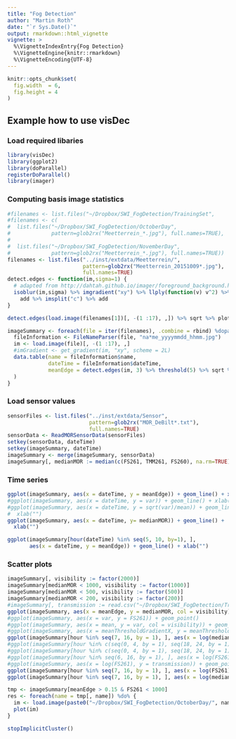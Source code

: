 ```yaml
---
title: "Fog Detection"
author: "Martin Roth"
date: "`r Sys.Date()`"
output: rmarkdown::html_vignette
vignette: >
  %\VignetteIndexEntry{Fog Detection}
  %\VignetteEngine{knitr::rmarkdown}
  %\VignetteEncoding{UTF-8}
---
```


```r
knitr::opts_chunk$set(
  fig.width  = 6,
  fig.height = 4
)
```

## Example how to use visDec
### Load required libaries
```r
library(visDec)
library(ggplot2)
library(doParallel)
registerDoParallel()
library(imager)
```

### Computing basis image statistics
```r
#filenames <- list.files("~/Dropbox/SWI_FogDetection/TrainingSet",
#filenames <- c(
#  list.files("~/Dropbox/SWI_FogDetection/OctoberDay", 
#             pattern=glob2rx("Meetterrein_*.jpg"), full.names=TRUE),
#  
#  list.files("~/Dropbox/SWI_FogDetection/NovemberDay",
#             pattern=glob2rx("Meetterrein_*.jpg"), full.names=TRUE))
filenames <- list.files("../inst/extdata/Meetterrein/",
                        pattern=glob2rx("Meetterrein_20151009*.jpg"),
                        full.names=TRUE)
detect.edges <- function(im,sigma=1) {
  # adapted from http://dahtah.github.io/imager/foreground_background.html
  isoblur(im,sigma) %>% imgradient("xy") %>% llply(function(v) v^2) %>%
    add %>% imsplit("c") %>% add 
}

detect.edges(load.image(filenames[1])[, -(1 :17), ,]) %>% sqrt %>% plot

imageSummary <- foreach(file = iter(filenames), .combine = rbind) %dopar% {
  fileInformation <- FileNameParser(file, "na*me_yyyymmdd_hhmm.jpg")
  im <- load.image(file)[, -(1 :17), ,]
  #imGradient <- get_gradient(im, "xy", scheme = 2L)
  data.table(name = fileInformation$name,
             dateTime = fileInformation$dateTime,
             meanEdge = detect.edges(im, 3) %>% threshold(5) %>% sqrt %>% mean
  )
}
```



### Load sensor values
```r
sensorFiles <- list.files("../inst/extdata/Sensor",
                          pattern=glob2rx("MOR_DeBilt*.txt"),
                          full.names=TRUE)
sensorData <- ReadMORSensorData(sensorFiles)
setkey(sensorData, dateTime)
setkey(imageSummary, dateTime)
imageSummary <- merge(imageSummary, sensorData)
imageSummary[, medianMOR := median(c(FS261, TMM261, FS260), na.rm=TRUE), by = dateTime]
```

### Time series
```r
ggplot(imageSummary, aes(x = dateTime, y = meanEdge)) + geom_line() + xlab("")
#ggplot(imageSummary, aes(x = dateTime, y = var)) + geom_line() + xlab("")
#ggplot(imageSummary, aes(x = dateTime, y = sqrt(var)/mean)) + geom_line() +
#  xlab("") 
ggplot(imageSummary, aes(x = dateTime, y= medianMOR)) + geom_line() +
  xlab("") 
```

```r
ggplot(imageSummary[hour(dateTime) %in% seq(5, 10, by=1), ],
       aes(x = dateTime, y = meanEdge)) + geom_line() + xlab("")
```


### Scatter plots
```r
imageSummary[, visibility := factor(2000)]
imageSummary[medianMOR < 1000, visibility := factor(1000)]
imageSummary[medianMOR < 500, visibility := factor(500)]
imageSummary[medianMOR < 200, visibility := factor(200)]
#imageSummary[, transmission := read.csv("~/Dropbox/SWI_FogDetection/TrainingSet/Values.csv", sep=";")[, 3]]
ggplot(imageSummary, aes(x = meanEdge, y = medianMOR, col = visibility)) + geom_point()
#ggplot(imageSummary, aes(x = var, y = FS261)) + geom_point()
#ggplot(imageSummary, aes(x = mean, y = var, col = visibility)) + geom_point()
#ggplot(imageSummary, aes(x = meanThresholdGradientX, y = meanThresholdGradientY, col = visibility)) + geom_point()
ggplot(imageSummary[hour %in% seq(7, 16, by = 1), ], aes(x = log(medianMOR), y = meanEdge, col = visibility)) + geom_point()
#ggplot(imageSummary[hour %in% c(seq(0, 4, by = 1), seq(18, 24, by = 1)), ], aes(x = log(FS261), y = meanEdge, col = visibility)) + geom_point()
#ggplot(imageSummary[hour %in% c(seq(0, 4, by = 1), seq(18, 24, by = 1)), ], aes(x = log(FS261), y = transmission, col = visibility)) + geom_point()
#ggplot(imageSummary[hour %in% seq(6, 16, by = 1), ], aes(x = log(FS261), y = transmission, col = visibility)) + geom_point()
#ggplot(imageSummary, aes(x = log(FS261), y = transmission)) + geom_point() + geom_smooth(method="lm") + geom_quantile(quantiles=0.5, col = 2)
ggplot(imageSummary[hour %in% seq(7, 16, by = 1), ], aes(x = log(FS261), y = meanEdge, col = visibility)) + geom_point() + geom_quantile(aes(col=NULL), quantiles=0.5)
ggplot(imageSummary[hour %in% seq(7, 16, by = 1), ], aes(x = log(medianMOR), y = meanEdge, col = visibility)) + geom_point() + geom_quantile(aes(col=NULL), quantiles=0.5)
```

```r
tmp <- imageSummary[meanEdge > 0.15 & FS261 < 1000]
res <- foreach(name = tmp[, name]) %do% {
  im <- load.image(paste0("~/Dropbox/SWI_FogDetection/OctoberDay/", name))
  plot(im)
}
```

<!--
```r
im <- grayscale(subim(load.image("~/Dropbox/SWI_FogDetection/TrainingSet/Day/Meetterrein_20151009_0910.jpg"), y > 20))
im2 <- grayscale(subim(load.image("~/Dropbox/SWI_FogDetection/TrainingSet/Day/Meetterrein_20151010_1510.jpg"), y > 20))
rowIm <- imsplit(im, "y")
rowIm2 <- imsplit(im2, "y")
fn <- function(x) {
  return(abs(fft(as.numeric(x))))
}
fourierCoef <- foreach(i =1 : length(rowIm), .combine = "rbind") %do% {
  return(fn(rowIm[[i]]))
}
fourierCoefFog <- foreach(i =1 : length(rowIm), .combine = "rbind") %do% {
  return(fn(rowIm2[[i]]))
}
fourierCoefFog2 <- fourierCoefFog
fourierCoefFog2[fourierCoefFog > 1] <- 1
```
-->

```r
stopImplicitCluster()
```
